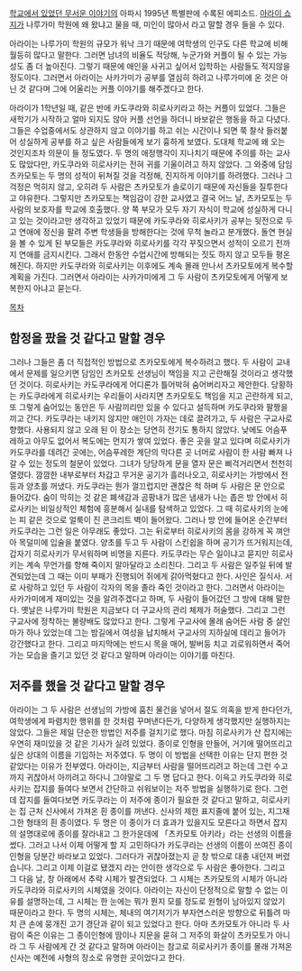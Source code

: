 [[학교에서 있었던 무서운 이야기]]의 아파시 1995년 특별판에 수록된 에피소드. [[아라이 쇼지]]가 나루가미 학원에 왜 왔냐고 물을 때, 미인이 많아서 라고 말할 경우 들을 수 있다.

아라이는 나루가미 학원의 규모가 워낙 크기 때문에 여학생의 인구도 다른 학교에 비해 월등히 많다고 말한다. 그러면 남녀의 비율도 적당해, 누군가와 커플이 될 수 있는 가능성도 좀 더 높아진다. 그렇기 때문에 애인을 사귀고 싶어서 입학하는 사람들도 적지않을 정도이다. 그러면서 아라이는 사카가미가 공부를 열심히 하려고 나루가미에 온 것은 아닌 것 같다며 그에 어울리는 커플 이야기를 해주겠다고 한다. 

아라이가 1학년일 때, 같은 반에 카도쿠라와 히로사키라고 하는 커플이 있었다. 그들은 새학기가 시작하고 얼마 되지도 않아 커플 선언을 하더니 바보같은 행동을 하고 다녔다. 그들은 수업중에서도 상관하지 않고 이야기를 하고 쉬는 시간이나 되면 쭉 찰삭 들러붙어 성실하게 공부를 하고 싶은 사람들에게 보기 흉하게 보였다. 도대체 학교에 왜 오는 것인지조차 의문이 들 정도였다. 두 명의 애정행각이 지나치기 때문에 주의를 하는 교사도 많았다만, 카도쿠라와 히로사키는 전혀 귀를 기울이려고 하지 않았다. 그 와중에 담임 츠카모토는 두 명의 성적이 뒤쳐질 것을 걱정해, 진지하게 이야기를 하려했다. 그러나 그 걱정은 먹히지 않고, 오히려 두 사람은 츠카모토가 솔로이기 때문에 자신들을 질투한다고 야유한다. 그렇지만 츠카모토는 책임감이 강한 교사였고 결국 어느 날, 츠카모토는 두 사람의 보호자를 학교에 호출했다. 양 쪽 부모가 모두 자기 자식이 학교에 성실하게 다니고 있는 것이라고만 생각하고 있었기 때문에 카도쿠라와 히로사키가 공부는 뒷전으로 두고 연애에 정신을 팔려 주변 학생들을 방해한다는 것에 무척 놀라고 분개했다. 돌연 현실을 볼 수 있게 된 부모들은 카도쿠라와 히로사키를 각각 꾸짖으면서 성적이 오르기 전까지 연애를 금지시킨다. 그래서 한동안 수업시간에 방해되는 짓도 하지 않고 모두들 평온해진다. 하지만 카도쿠라와 히로사키는 이후에도 계속 몰래 만나서 츠카모토에게 복수할 계획을 가진다. 그러면서 아라이는 사카가미에게 그 두 사람이 츠카모토에게 어떻게 보복한지 아냐고 묻는다.

[[목차]]
== 함정을 팠을 것 같다고 말할 경우 ==
그러나 그들은 좀 더 직접적인 방법으로 츠카모토에게 복수하려고 했다. 두 사람이 교내에서 문제를 일으키면 담임인 츠카모토 선생님이 책임을 지고 곤란해질 것이라고 생각했던 것이다. 히로사키는 카도쿠라에게 어디론가 틀어박혀 숨어버리자고 제안한다. 당황하는 카도쿠라에게 히로사키는 우리들이 사라지면 츠카모토도 책임을 지고 곤란하게 되고, 또 그렇게 숨어있는 동안은 두 사람끼리만 있을 수 있다고 설득하며 카도쿠라와 팔짱을 끼고 간다. 카도쿠라는 내키지 않지만 애인이 가자는 데로 끌려가고, 두 사람은 구교사로 향했다. 사용되지 않고 오래 된 이 장소는 당연히 전기도 통하지 않았다. 낮에도 어슴푸레하고 아무도 없어서 복도에는 먼지가 쌓여 있었다. 좋은 곳을 알고 있다며 히로사키가 카도쿠라를 데려간 곳에는, 어슴푸레한 계단의 막다른 곳 너머로 사람이 한 사람 빠져 나갈 수 있는 정도의 철문이 있었다. 그녀가 당당하게 문을 열자 문은 삐걱거리면서 천천히 열렸다. 깜깜한 내부로부터 차갑고 무거운 공기가 흘러나오고, 히로사키는 가방에서 전등과 양초를 꺼냈다. 카도쿠라는 뭔가 껄끄럽지만 괜찮은 척 하며 두 사람은 문 안으로 들어갔다. 숨이 막히는 것 같은 폐색감과 곰팡내가 많은 냄새가 나는 좁은 방 안에서 히로사키는 비일상적인 체험에 흥분해서 실내를 탐색하고 있었다. 그 때 히로사키의 눈에는 피 같은 것으로 얼룩이 진 콘크리트 벽이 들어왔다. 그러나 방 안에 들어온 순간부터 카도쿠라는 그런 일은 아무래도 좋았다. 그는 뒤로부터 히로사키의 몸을 강하게 꼭 껴안아 목덜미에 입술을 붙였다. 양초를 두고 두 사람이 스킨쉽을 하며 공기가 뜨거워지는데, 갑자기 히로사키가 무서워하며 비명을 지른다. 카도쿠라는 무슨 일이냐고 묻지만 히로사키는 계속 무언가를 향해 죽이지 말아달라고 소리친다. 그리고 두 사람은 일주일 뒤에 발견되었는데 그 때는 이미 부패가 진행되어 쥐에게 갉아먹혔다고 한다. 사인은 질식사. 서로 사랑하고 있던 두 사람이 각자의 목을 졸라 죽인 것이라고 한다. 그러면서 아라이는 사카가미에게 재미있는 것을 알려주겠다고 하며, 두 사람이 들어갔던 그 방에 대해 말한다. 옛날은 나루가미 학원은 지금보다 더 구교사의 관리 체제가 허술했다. 그리고 그런 구교사에 정착하는 불량배도 많았다고 한다. 그렇게 구교사에 몰래 숨어든 사람 중 살인마가 하나 있었는데 그는 밤길에서 여성을 납치해서 구교사의 지하실에 데리고 들어가 강간했다고 한다. 그리고 마지막에는 반드시 목을 매어, 발버둥 치고 괴로워하면서 죽어 가는 모습을 즐기고 있던 것 같다고 말하며 아라이는 이야기를 마친다.

== 저주를 했을 것 같다고 말할 경우 ==
아라이는 그 두 사람은 선생님의 가방에 훔친 물건을 넣어서 절도 의혹을 받게 한다던가, 여학생에게 파렴치한 행위를 한 것처럼 꾸며낸다든가, 다양하게 생각했지만 실행하지는 않았다. 그들은 제일 단순한 방법인 저주를 걸치기로 했다. 마침 히로사키가 산 잡지에는 우연히 재미있을 것 같은 기사가 실려 있었다. 종이로 인형을 만들어, 거기에 떨어뜨리고 싶은 상대의 이름을 기입하는 저주였다. 두 명이 이 방법을 선택한 이유는 단지 편한 것 같았다는 이유가 전부였다. 아라이는, 지금부터 사람을 떨어뜨리려고 하는데 그런 수고까지 귀찮아서 아끼려고 하다니 그야말로 그 두 명 답다고 한다. 이윽고 카도쿠라와 히로사키는 잡지를 들여다 보면서 간단하고 쉬워보이는 저주 방법을 실행하기로 한다. 그런데 잡지를 들여다보면 카도쿠라는 이 저주에 종이가 필요한 것 같다고 말하고, 히로사키는 집 근처 신사에서 가져온 흰 종이를 꺼낸다. 신사의 제한 표지줄에 붙어 있는, 지그재그한 형태의 흰 종이였다. 두 명은 이 종이가 더 효과가 있을지도 모른다고 하면서 잡지의 설명대로에 종이를 잘라내고 그 한가운데에 「츠카모토 아키라」라는 선생의 이름을 썼다. 그러고 나서 이제 어떻게 할 지 고민하다가 카도쿠라는 선생의 이름이 쓰여진 종이인형을 당분간 바라보고 있었다. 그러다가 귀찮아졌는지 곧 창 밖으로 대충 내던져 버렸습니다. 그리고 이제 이걸로 됐겠지 라는 안이한 생각으로 두 사람은 좋아한다. 그리고 그 다음 날, 창 아래에서 추락 시체가 발견되었다. 그 시체는 츠카모토의 시체가 아니라 카도쿠라와 히로사키의 시체였을 것이다. 아라이는 자신이 단정적으로 말할 수 없는 이유를 설명하는데, 그 시체는 한 눈에는 뭐가 뭔지 모를 정도로 원형이 남아있지 않았기 때문이라고 한다. 두 명의 시체는, 체내의 여기저기가 부자연스러운 방향으로 뒤틀려 마치 큰 손에 뭉개진 고기 경단과 같이 되고 있었다고 한다. 아마 츠카모토가 아니라 두 사람이 죽은 이유는 그 종이인형에 땀이나 지문을 묻혀 그 저주의 화살이 츠카모토가 아니라 그 두 사람에게 간 것 같다고 말하며 아라이는 참고로 히로사키가 종이를 몰래 가져온 신사는 예전에 사형의 장소로 유명한 곳이었다고 한다.
